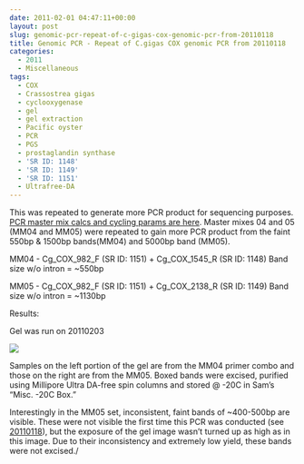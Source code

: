 ```yaml
---
date: 2011-02-01 04:47:11+00:00
layout: post
slug: genomic-pcr-repeat-of-c-gigas-cox-genomic-pcr-from-20110118
title: Genomic PCR - Repeat of C.gigas COX genomic PCR from 20110118
categories:
  - 2011
  - Miscellaneous
tags:
  - COX
  - Crassostrea gigas
  - cyclooxygenase
  - gel
  - gel extraction
  - Pacific oyster
  - PCR
  - PGS
  - prostaglandin synthase
  - 'SR ID: 1148'
  - 'SR ID: 1149'
  - 'SR ID: 1151'
  - Ultrafree-DA
---
```


This was repeated to generate more PCR product for sequencing purposes. [PCR master mix calcs and cycling params are here](https://eagle.fish.washington.edu/Arabidopsis/Notebook%20Workup%20Files/20110131.jpg). Master mixes 04 and 05 (MM04 and MM05) were repeated to gain more PCR product from the faint 550bp & 1500bp bands(MM04) and 5000bp band (MM05).

MM04 - Cg_COX_982_F (SR ID: 1151) + Cg_COX_1545_R (SR ID: 1148) Band size w/o intron = ~550bp

MM05 - Cg_COX_982_F (SR ID: 1151) + Cg_COX_2138_R (SR ID: 1149) Band size w/o intron = ~1130bp

Results:

Gel was run on 20110203

![](https://eagle.fish.washington.edu/Arabidopsis/20110203%20DNA%20gel.jpg)

Samples on the left portion of the gel are from the MM04 primer combo and those on the right are from the MM05. Boxed bands were excised, purified using Millipore Ultra DA-free spin columns and stored @ -20C in Sam's "Misc. -20C Box."

Interestingly in the MM05 set, inconsistent, faint bands of ~400-500bp are visible. These were not visible the first time this PCR was conducted (see [20110118](https://robertslab.github.io/sams-notebook/posts/2011/2011-01-18-genomic-pcr-c-gigas-cyclooxygenase-cox-genomic-sequence/)), but the exposure of the gel image wasn't turned up as high as in this image. Due to their inconsistency and extremely low yield, these bands were not excised./
